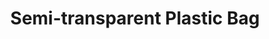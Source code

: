 ---
title: "Semi-transparent Plastic Bag"
subtitle: ""
creator: ""
categories: ["bath"]
featuredImage: "../src/assets/images/item/bath/DSC03130.png"
views: ["../src/assets/images/item/bath/DSC03130.png","../src/assets/images/item/bath/DSC03131.png"]
nextItem: []
---